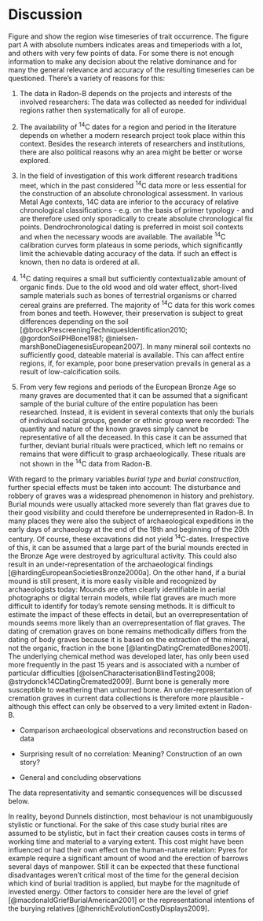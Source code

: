 # Discussion {#discussion}

Figure \ref{development_burial_type} and \ref{development_burial_construction} show the region wise timeseries of trait occurrence. The figure part A with absolute numbers indicates areas and timeperiods with a lot, and others with very few points of data. For some there is not enough information to make any decision about the relative dominance and for many the general relevance and accuracy of the resulting timeseries can be questioned. There's a variety of reasons for this:

1. The data in Radon-B depends on the projects and interests of the involved researchers: The data was collected as needed for individual regions rather then systematically for all of europe.

2. The availability of ^14^C dates for a region and period in the literature depends on whether a modern research project took place within this context. Besides the research interets of researchers and institutions, there are also political reasons why an area might be better or worse explored.

3. In the field of investigation of this work different research traditions meet, which in the past considered ^14^C data more or less essential for the construction of an absolute chronological assessment. In various Metal Age contexts, 14C data are inferior to the accuracy of relative chronological classifications - e.g. on the basis of primer typology - and are therefore used only sporadically to create absolute chronological fix points. Dendrochronological dating is preferred in moist soil contexts and when the necessary woods are available. The available ^14^C calibration curves form plateaus in some periods, which significantly limit the achievable dating accuracy of the data. If such an effect is known, then no data is ordered at all.

4. ^14^C dating requires a small but sufficiently contextualizable amount of organic finds. Due to the old wood and old water effect, short-lived sample materials such as bones of terrestrial organisms or charred cereal grains are preferred. The majority of ^14^C data for this work comes from bones and teeth. However, their preservation is subject to great differences depending on the soil [@brockPrescreeningTechniquesIdentification2010; @gordonSoilPHBone1981; @nielsen-marshBoneDiagenesisEuropean2007]. In many mineral soil contexts no sufficiently good, dateable material is available. This can affect entire regions, if, for example, poor bone preservation prevails in general as a result of low-calcification soils.

5. From very few regions and periods of the European Bronze Age so many graves are documented that it can be assumed that a significant sample of the burial culture of the entire population has been researched. Instead, it is evident in several contexts that only the burials of individual social groups, gender or ethnic group were recorded: The quantity and nature of the known graves simply cannot be representative of all the deceased. In this case it can be assumed that further, deviant burial rituals were practiced, which left no remains or remains that were difficult to grasp archaeologically. These rituals are not shown in the ^14^C data from Radon-B.

With regard to the primary variables *burial type* and *burial construction*, further special effects must be taken into account: The disturbance and robbery of graves was a widespread phenomenon in history and prehistory. Burial mounds were usually attacked more severely than flat graves due to their good visibility and could therefore be underrepresented in Radon-B. In many places they were also the subject of archaeological expeditions in the early days of archaeology at the end of the 19th and beginning of the 20th century. Of course, these excavations did not yield ^14^C-dates. Irrespective of this, it can be assumed that a large part of the burial mounds erected in the Bronze Age were destroyed by agricultural activity. This could also result in an under-representation of the archaeological findings [@hardingEuropeanSocietiesBronze2000a]. On the other hand, if a burial mound is still present, it is more easily visible and recognized by archaeologists today: Mounds are often clearly identifiable in aerial photographs or digital terrain models, while flat graves are much more difficult to identify for today's remote sensing methods. It is difficult to estimate the impact of these effects in detail, but an overrepresentation of mounds seems more likely than an overrepresentation of flat graves. The dating of cremation graves on bone remains methodically differs from the dating of body graves because it is based on the extraction of the mineral, not the organic, fraction in the bone [@lantingDatingCrematedBones2001]. The underlying chemical method was developed later, has only been used more frequently in the past 15 years and is associated with a number of particular difficulties [@olsenCharacterisationBlindTesting2008; @strydonck14CDatingCremated2009]. Burnt bone is generally more susceptible to weathering than unburned bone. An under-representation of cremation graves in current data collections is therefore more plausible - although this effect can only be observed to a very limited extent in Radon-B.

- Comparison archaeological observations and reconstruction based on data  

- Surprising result of no correlation: Meaning? Construction of an own story?

- General and concluding observations

The data representativity and semantic consequences will be discussed below.

In reality, beyond Dunnels distinction, most behaviour is not unambiguously stylistic or functional. For the sake of this case study burial rites are assumed to be stylistic, but in fact their creation causes costs in terms of working time and material to a varying extent. This cost might have been influenced or had their own effect on the human-nature relation: Pyres for example require a significant amount of wood and the erection of barrows several days of manpower. Still it can be expected that these functional disadvantages weren't critical most of the time for the general decision which kind of burial tradition is applied, but maybe for the magnitude of invested energy. Other factors to consider here are the level of grief [@macdonaldGriefBurialAmerican2001] or the representational intentions of the burying relatives [@henrichEvolutionCostlyDisplays2009].
